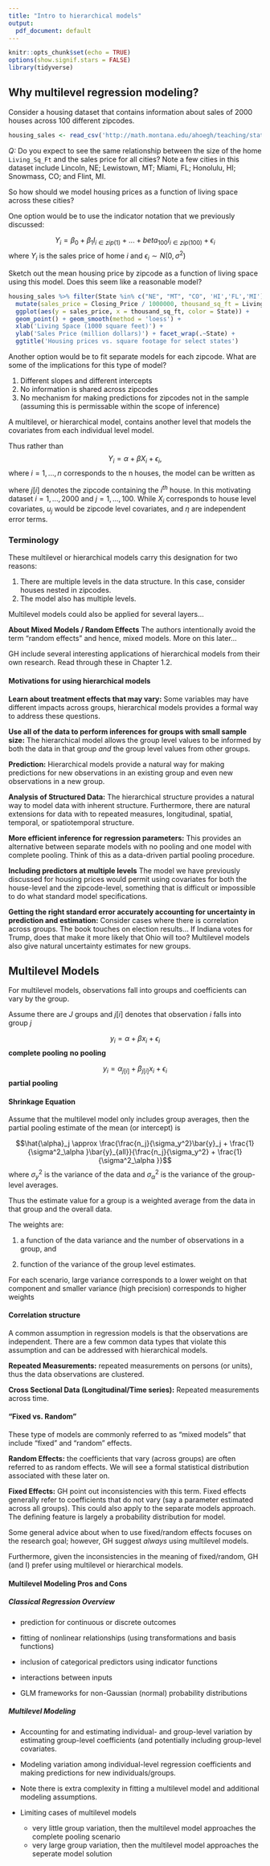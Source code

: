 ```yaml
---
title: "Intro to hierarchical models"
output:
  pdf_document: default
---
```


```r
knitr::opts_chunk$set(echo = TRUE)
options(show.signif.stars = FALSE)
library(tidyverse) 
```


## Why multilevel regression modeling?

Consider a housing dataset that contains information about sales of 2000 houses across 100 different zipcodes.

```r
housing_sales <- read_csv('http://math.montana.edu/ahoegh/teaching/stat408/datasets/HousingSales.csv')
```

_Q:_ Do you expect to see the same relationship between the size of the home `Living_Sq_Ft` and the sales price for all cities? Note a few cities in this dataset include Lincoln, NE; Lewistown, MT; Miami, FL; Honolulu, HI; Snowmass, CO; and Flint, MI.

\vfill

So how should we model housing prices as a function of living space across these cities?
\vfill

One option would be to use the indicator notation that we previously discussed:

$$Y_{i} = \beta_0 + \beta_1 I_{i \in zip(1)} + ... + beta_{100} I_{i\in zip(100)} + \epsilon_i$$
where $Y_{i}$ is the sales price of home $i$ and $\epsilon_i \sim N(0, \sigma^2)$

\vfill

Sketch out the mean housing price by zipcode as a function of living space using this model. Does this seem like a reasonable model?

\vfill

\vfill
\vfill

\newpage

```r
housing_sales %>% filter(State %in% c("NE", "MT", "CO", 'HI','FL','MI')) %>%
  mutate(sales_price = Closing_Price / 1000000, thousand_sq_ft = Living_Sq_Ft / 1000) %>% 
  ggplot(aes(y = sales_price, x = thousand_sq_ft, color = State)) + 
  geom_point() + geom_smooth(method = 'loess') + 
  xlab('Living Space (1000 square feet)') + 
  ylab('Sales Price (million dollars)') + facet_wrap(.~State) +
  ggtitle('Housing prices vs. square footage for select states')
```

\vfill

Another option would be to fit separate models for each zipcode. What are some of the implications for this type of model?

\vfill
1. Different slopes and different intercepts
\vfill
2. No information is shared across zipcodes
\vfill
3. No mechanism for making predictions for zipcodes not in the sample (assuming this is permissable within the scope of inference)
\vfill

\newpage

A multilevel, or hierarchical model, contains another level that models the covariates from each individual level model.

\vfill

Thus rather than 
$$Y_i = \alpha + \beta X_i + \epsilon_i,$$
where $i = 1, ..., n$ corresponds to the n houses, the model can be written as
\begin{eqnarray} Y_{i} &=& \alpha_{j[i]} + \beta_{j[i]} X_{i} + \epsilon_i\\
\alpha_j &=& a_0 + b_0 u_j + \eta_{j1}\\
\beta_j &=& a_1 + b_1 u_j + \eta_{j2}
\end{eqnarray}

where $j[i]$ denotes the zipcode containing the $i^{th}$ house. In this motivating dataset $i = 1, ..., 2000$ and $j = 1, ..., 100$. While $X_i$ corresponds to house level covariates, $u_j$ would be zipcode level covariates, and $\eta$ are independent error terms.
\vfill

### Terminology

These multilevel or hierarchical models carry this designation for two reasons:

1. There are multiple levels in the data structure. In this case, consider houses nested in zipcodes.
\vfill
2. The model also has multiple levels. 
\vfill

Multilevel models could also be applied for several layers...
\vfill

__About Mixed Models / Random Effects__ The authors intentionally avoid the term "random effects" and hence, mixed models. More on this later...
\vfill

GH include several interesting applications of hierarchical models from their own research. Read through these in Chapter 1.2.

\vfill

\newpage

#### Motivations for using hierarchical models

__Learn about treatment effects that may vary:__ Some variables may have different impacts across groups, hierarchical models provides a formal way to address these questions.

\vfill

__Use all of the data to perform inferences for groups with small sample size:__ The hierarchical model allows the group level values to be informed by both the data in that group _and_ the group level values from other groups. 

\vfill

__Prediction:__ Hierarchical models provide a natural way for making predictions for new observations in an existing group and even new observations in a new group.

\vfill

__Analysis of Structured Data:__ The hierarchical structure provides a natural way to model data with inherent structure. Furthermore, there are natural extensions for data with to repeated measures, longitudinal, spatial, temporal, or spatiotemporal structure.

\vfill

__More efficient inference for regression parameters:__ This provides an alternative between separate models with no pooling and one model with complete pooling. Think of this as a data-driven partial pooling procedure.

\vfill

__Including predictors at multiple levels__ The model we have previously discussed for housing prices would permit using covariates for both the house-level and the zipcode-level, something that is difficult or impossible to do what standard model specifications.

\vfill

__Getting the right standard error accurately accounting for uncertainty in prediction and estimation:__ Consider cases where there is correlation across groups. The book touches on election results... If Indiana votes for Trump, does that make it more likely that Ohio will too? Multilevel models also give natural uncertainty estimates for new groups.

\vfill

\newpage


## Multilevel Models

For multilevel models, observations fall into groups and coefficients can vary by the group.
\vfill

Assume there are $J$ groups and $j[i]$ denotes that observation $i$ falls into group $j$

\vfill
$$y_i = \alpha + \beta x_i + \epsilon_i$$
__complete pooling__
\vfill
\begin{eqnarray*}
y_{[1]i} &=& \alpha_1 + \beta_1 x_{[1]i} + \epsilon_i \\
y_{[2]i} &=& \alpha_2 + \beta_2 x_{[2]i} + \epsilon_i \\
&.&\\
&.&\\
&.&\\
y_{[J]i} &=& \alpha_J + \beta_J x_{[J]i} + \epsilon_i
\end{eqnarray*}
__no pooling__

\vfill
$$y_i = \alpha_{j[i]} + \beta_{j[i]} x_i + \epsilon_i$$
__partial pooling__
\vfill

#### Shrinkage Equation 
Assume that the multilevel model only includes group averages, then the partial pooling estimate of the mean (or intercept) is

$$\hat{\alpha}_j \approx \frac{\frac{n_j}{\sigma_y^2}\bar{y}_j + \frac{1}{\sigma^2_\alpha }\bar{y}_{all}}{\frac{n_j}{\sigma_y^2} + \frac{1}{\sigma^2_\alpha }}$$
where $\sigma^2_y$ is the variance of the data and $\sigma^2_\alpha$ is the variance of the group-level averages.

Thus the estimate value for a group is a weighted average from the data in that group and the overall data.

The weights are:

1. a function of the data variance and the number of observations in a group, and 

2. function of the variance of the group level estimates.

For each scenario, large variance corresponds to a lower weight on that component and smaller variance (high precision) corresponds to higher weights

\newpage
#### Correlation structure

A common assumption in regression models is that the observations are independent. There are a few common data types that violate this assumption and can be addressed with hierarchical models.
\vfill

__Repeated Measurements:__ repeated measurements on persons (or units), thus the data observations are clustered.
\vfill

__Cross Sectional Data (Longitudinal/Time series):__ 
Repeated measurements across time.

\vfill

#### "Fixed vs. Random"

These type of models are commonly referred to as "mixed models" that include "fixed" and "random" effects.

__Random Effects:__ the coefficients that vary (across groups) are often referred to as random effects. We will see a formal statistical distribution associated with these later on.

\vfill

__Fixed Effects:__ GH point out inconsistencies with this term. Fixed effects generally refer to coefficients that do not vary (say a parameter estimated across all groups). This could also apply to the separate models approach. The defining feature is largely a probability distribution for model.

\vfill
Some general advice about when to use fixed/random effects focuses on the research goal; however, GH suggest _always_ using multilevel models.

\vfill
Furthermore, given the inconsistencies in the meaning of fixed/random, GH (and I) prefer using multilevel or hierarchical models.

\newpage

#### Multilevel Modeling Pros and Cons

##### Classical Regression Overview

- prediction for continuous or discrete outcomes
\vfill

- fitting of nonlinear relationships (using transformations and basis functions)
\vfill

- inclusion of categorical predictors using indicator functions
\vfill

- interactions between inputs
\vfill

- GLM frameworks for non-Gaussian (normal) probability distributions
\vfill


##### Multilevel Modeling

- Accounting for and estimating individual- and group-level variation by estimating group-level coefficients (and potentially including group-level covariates.
\vfill


- Modeling variation among individual-level regression coefficients and making predictions for new individuals/groups.
\vfill


- Note there is extra complexity in fitting a multilevel model and additional modeling assumptions.
\vfill


- Limiting cases of multilevel models

    - very little group variation, then the multilevel model approaches the complete pooling scenario
    - very large group variation, then the multilevel model approaches the seperate model solution
